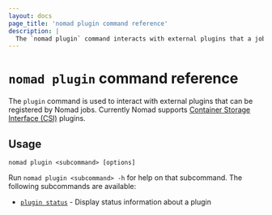 ```yaml
---
layout: docs
page_title: 'nomad plugin command reference'
description: |
  The `nomad plugin` command interacts with external plugins that a job can use, such as Container Storage Interface (CSI) plugins.
---
```


# `nomad plugin` command reference

The `plugin` command is used to interact with external plugins that
can be registered by Nomad jobs. Currently Nomad supports [Container
Storage Interface (CSI)][csi] plugins.

## Usage

```plaintext
nomad plugin <subcommand> [options]
```

Run `nomad plugin <subcommand> -h` for help on that subcommand. The following
subcommands are available:

- [`plugin status`][status] - Display status information about a plugin

[csi]: https://github.com/container-storage-interface/spec
[status]: /nomad/commands/plugin/status 'Display status information about a plugin'
